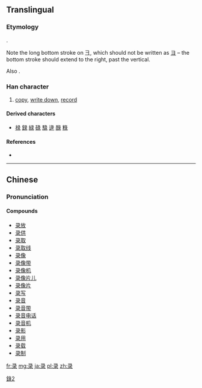 {{also|彔|錄|録}}
==Translingual==
{{ja-forms|[[録]]|录|[[彔]]/[[錄]]}}

[[Category:CJKV characters simplified differently in Japan and China|錄2]]

===Etymology===
{{Han simp|彔|f=彑|t=彐}}.

Note the long bottom stroke on 彐, which should not be written as [[ヨ]] – the bottom stroke should extend to the right, past the vertical.

Also {{Han simp|錄|f=釒|t=&nbsp;|f2=彔|t2=录}}.

===Han character===
{{Han char|rn=58|rad=彐|as=05|sn=8|four=|canj=弓一一水 (NMME)|ids=⿱[[彐]][[氺]]}}

# [[copy]], [[write down]], [[record]]

====Derived characters====
* [[禄]] [[録]] [[緑]] [[碌]] [[騄]] [[逯]] [[醁]] [[粶]]

====References====
* {{Han ref|kx=0362.111|hdz=20960.180|uh=5F55|ud=24405}}

----

==Chinese==
{{zh-hanzi-box|录|[[彔]]/[[錄]]}}

===Pronunciation===
{{zh-pron
|m=lù
|c=luk6
|mc=
|oc=y
|ma=
|cat=v
}}

====Compounds====
* [[录放]]
* [[录供]]
* [[录取]]
* [[录取线]]
* [[录像]]
* [[录像带]]
* [[录像机]]
* [[录像片儿]]
* [[录像片]]
* [[录写]]
* [[录音]]
* [[录音带]]
* [[录音电话]]
* [[录音机]]
* [[录影]]
* [[录用]]
* [[录载]]
* [[录制]]

[[fr:录]]
[[mg:录]]
[[ja:录]]
[[pl:录]]
[[zh:录]]